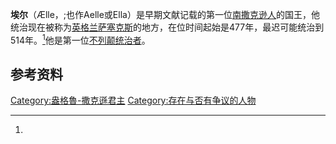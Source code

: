 {{expand|time=2015-02-18T15:34:02+00:00}}
{{Infobox monarch
| name=埃尔<br>Ælle
| image=Aelle name in 477 annal.png
| caption=埃尔的名字出现在[[盎格鲁-撒克逊编年史|盎格鲁-撒克逊编年史]]的记载（写于约890年）中
| title=[[萨塞克斯王国|南撒克逊人]]的国王
| rank=7世纪
| reign=约477年–约514年（有争议）<ref name="greenway97">Henry of Huntingdon. ''Historia Anglorum''. ed. Greenway. p.97. Footnote<sup>57</sup>.Greenway suggests that "No genealogy of the South Saxon royal house survives and none seem to have been available to Henry. The death of Aella and the succession of Cissa are probably deduced from ASC 477 and 491.."</ref>
| successor=Cissa（有争议）<ref name="greenway97"/> 
| issue=Cissa、Cymen、Wlencing}}
'''埃尔'''（Ælle，{{IPAc-en|ˈ|æ|l|ə}};也作Aelle或Ella）是早期文献记载的第一位[[萨塞克斯王国|南撒克逊人]]的国王，他统治现在被称为[[英格兰|英格兰]][[萨塞克斯郡|萨塞克斯]]的地方，在位时间起始是477年，最迟可能统治到514年。<ref name="greenway97"/>他是第一位[[不列颠统治者|不列颠统治者]]。

==参考资料==
{{reflist}}
[[Category:盎格魯-撒克遜君主|Category:盎格魯-撒克遜君主]]
[[Category:存在与否有争议的人物|Category:存在与否有争议的人物]]